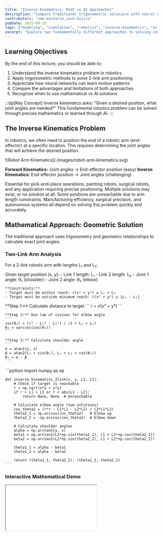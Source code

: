 ```yaml
---
title: "Inverse Kinematics: Math vs AI Approaches"
description: "Compare traditional trigonometric solutions with neural network approaches for robotic arm control and motion planning"
contributors: "sam-macharia,jack-kojiro"
pubDate: 2025-09-15
tags: ["modeling", "simulation", "robotics", "inverse-kinematics", "ai", "neural-networks"]
excerpt: "Explore two fundamentally different approaches to solving inverse kinematics: classical mathematical methods using trigonometry versus modern AI techniques using neural networks."
---
```



<UniversalContentContributors 
  contributors={frontmatter.contributors}
/>

## Learning Objectives

By the end of this lecture, you should be able to:

1. Understand the inverse kinematics problem in robotics
2. Apply trigonometric methods to solve 2-link arm positioning
3. Appreciate how neural networks can learn motion patterns
4. Compare the advantages and limitations of both approaches
5. Recognize when to use mathematical vs AI solutions

:::tip[Key Concept]
Inverse kinematics asks: "Given a desired position, what joint angles are needed?" This fundamental robotics problem can be solved through precise mathematics or learned through AI.
:::

## The Inverse Kinematics Problem

In robotics, we often need to position the end of a robotic arm (end-effector) at a specific location. This requires determining the joint angles that will achieve the desired position.

<div style={{ display: 'flex', justifyContent: 'center', width: '100%' }}>
![Robot Arm Kinematics](./images/robot-arm-kinematics.svg)
</div>

**Forward Kinematics:** Joint angles → End-effector position (easy)
**Inverse Kinematics:** End-effector position → Joint angles (challenging)

<CardGrid>
  <Card title="Why It Matters">
    Essential for pick-and-place operations, painting robots, surgical robots, and any application requiring precise positioning.
  </Card>
  <Card title="The Challenge">
    Multiple solutions may exist, or no solution at all. Some positions are unreachable due to arm length constraints.
  </Card>
  <Card title="Real-World Impact">
    Manufacturing efficiency, surgical precision, and autonomous systems all depend on solving this problem quickly and accurately.
  </Card>
</CardGrid>

## Mathematical Approach: Geometric Solution

The traditional approach uses trigonometry and geometric relationships to calculate exact joint angles.

### Two-Link Arm Analysis

For a 2-link robotic arm with lengths L₁ and L₂:

<Tabs>
  <TabItem label="Geometric Setup">
    Given target position (x, y):
    - Link 1 length: L₁
    - Link 2 length: L₂  
    - Joint 1 angle: θ₁ (shoulder)
    - Joint 2 angle: θ₂ (elbow)
    
    **Constraints:**
    - Target must be within reach: √(x² + y²) ≤ L₁ + L₂
    - Target must be outside minimum reach: √(x² + y²) ≥ |L₁ - L₂|
  </TabItem>
  <TabItem label="Mathematical Solution">
    **Step 1:** Calculate distance to target
    ```
    r = √(x² + y²)
    ```
    
    **Step 2:** Use law of cosines for elbow angle
    ```
    cos(θ₂) = (r² - L₁² - L₂²) / (2 × L₁ × L₂)
    θ₂ = ±arccos(cos(θ₂))
    ```
    
    **Step 3:** Calculate shoulder angle
    ```
    α = atan2(y, x)
    β = atan2(L₂ × sin(θ₂), L₁ + L₂ × cos(θ₂))
    θ₁ = α - β
    ```
  </TabItem>
  <TabItem label="Implementation">
    ```python
    import numpy as np
    
    def inverse_kinematics_2link(x, y, L1, L2):
        # Check if target is reachable
        r = np.sqrt(x*x + y*y)
        if r > L1 + L2 or r < abs(L1 - L2):
            return None, None  # Unreachable
        
        # Calculate elbow angle (two solutions)
        cos_theta2 = (r*r - L1*L1 - L2*L2) / (2*L1*L2)
        theta2_1 = np.arccos(cos_theta2)   # Elbow up
        theta2_2 = -np.arccos(cos_theta2)  # Elbow down
        
        # Calculate shoulder angles
        alpha = np.arctan2(y, x)
        beta1 = np.arctan2(L2*np.sin(theta2_1), L1 + L2*np.cos(theta2_1))
        beta2 = np.arctan2(L2*np.sin(theta2_2), L1 + L2*np.cos(theta2_2))
        
        theta1_1 = alpha - beta1
        theta1_2 = alpha - beta2
        
        return (theta1_1, theta2_1), (theta1_2, theta2_2)
    ```
  </TabItem>
</Tabs>

### Interactive Mathematical Demo

<div style={{ width: '100%', height: '1200px', marginBottom: '2rem' }}>
  <iframe 
    src="/education/modeling-and-simulation/components/math-inverse-kinematics.html" 
    style={{ width: '100%', height: '100%', border: 'none', borderRadius: '8px' }}
    title="Math Approach to Inverse Kinematics" 
  />
</div>

**Try this:** Manually set different target positions and observe how the mathematical solution instantly calculates the exact joint angles needed. Notice the two possible configurations (elbow up/down) for most positions.

## AI Approach: Neural Network Learning

Instead of deriving equations, we can train a neural network to learn the relationship between positions and joint angles from data.

### Neural Network Architecture

<Tabs>
  <TabItem label="Network Design">
    **Input Layer:** Target position (x, y)
    **Hidden Layers:** 2-3 layers with 16-32 neurons each
    **Output Layer:** Joint angles (θ₁, θ₂)
    **Activation:** ReLU for hidden layers, linear for output
    
    ```python
    import tensorflow as tf
    
    model = tf.keras.Sequential([
        tf.keras.layers.Dense(32, activation='relu', input_shape=(2,)),
        tf.keras.layers.Dense(32, activation='relu'),
        tf.keras.layers.Dense(16, activation='relu'),
        tf.keras.layers.Dense(2, activation='linear')  # θ₁, θ₂
    ])
    ```
  </TabItem>
  <TabItem label="Training Data">
    **Data Generation:**
    1. Generate random joint angles
    2. Calculate resulting end-effector positions (forward kinematics)
    3. Create (position → angles) training pairs
    
    ```python
    def generate_training_data(n_samples=10000):
        theta1 = np.random.uniform(-np.pi, np.pi, n_samples)
        theta2 = np.random.uniform(-np.pi, np.pi, n_samples)
        
        # Forward kinematics
        x = L1 * np.cos(theta1) + L2 * np.cos(theta1 + theta2)
        y = L1 * np.sin(theta1) + L2 * np.sin(theta1 + theta2)
        
        positions = np.column_stack([x, y])
        angles = np.column_stack([theta1, theta2])
        
        return positions, angles
    ```
  </TabItem>
  <TabItem label="Training Process">
    **Loss Function:** Mean squared error between predicted and actual angles
    **Optimization:** Adam optimizer with learning rate scheduling
    **Regularization:** Dropout and early stopping to prevent overfitting
    
    ```python
    model.compile(
        optimizer='adam',
        loss='mse',
        metrics=['mae']
    )
    
    history = model.fit(
        train_positions, train_angles,
        validation_data=(val_positions, val_angles),
        epochs=100,
        batch_size=32,
        callbacks=[
            tf.keras.callbacks.EarlyStopping(patience=10),
            tf.keras.callbacks.ReduceLROnPlateau(patience=5)
        ]
    )
    ```
  </TabItem>
</Tabs>

### Interactive AI Demo

<div style={{ width: '100%', height: '1200px', marginBottom: '2rem' }}>
  <iframe 
    src="/education/modeling-and-simulation/components/ai-inverse-kinematics.html" 
    style={{ width: '100%', height: '100%', border: 'none', borderRadius: '8px' }}
    title="AI Approach to Inverse Kinematics" 
  />
</div>

**Try this:** Manually set target positions and see how the neural network predicts joint angles. Notice how it learns smooth motion patterns and handles the workspace boundaries. The prediction may not be as precise as the mathematical solution but shows learned behavior.

## Comparing Both Approaches

<CardGrid>
  <Card title="Mathematical Approach" icon="document">
    **Advantages:**
    - Exact solutions when they exist
    - Instant computation
    - Predictable and interpretable
    - No training data required
    
    **Disadvantages:**
    - Complex for >2 joints
    - Doesn't handle constraints well
    - Multiple solutions require selection logic
    - Difficult for non-standard geometries
  </Card>
  <Card title="AI Approach" icon="star">
    **Advantages:**
    - Handles complex geometries
    - Can incorporate constraints naturally
    - Scales to many joints
    - Learns from demonstrations
    
    **Disadvantages:**
    - Requires training data
    - Approximate solutions
    - Black box behavior
    - Training time and computational overhead
  </Card>
</CardGrid>

### Performance Comparison

| Aspect | Mathematical | AI/Neural Network |
|--------|-------------|-------------------|
| **Accuracy** | Exact (when solvable) | Approximate (~1-5% error) |
| **Speed** | Microseconds | Milliseconds |
| **Complexity** | Exponential with joints | Linear with network size |
| **Flexibility** | Rigid, geometry-specific | Adaptable to any configuration |
| **Interpretability** | Fully interpretable | Black box |
| **Training** | None required | Hours to days |

## Real-World Applications

### When to Use Mathematical Approaches

- **Precision manufacturing:** CNC machines, 3D printers
- **Simple robots:** 2-3 DOF arms where exact solutions exist
- **Real-time control:** High-frequency control loops
- **Safety-critical systems:** Medical robots, automotive systems

### When to Use AI Approaches

- **Complex robots:** 6+ DOF industrial arms
- **Obstacle avoidance:** Path planning with environmental constraints
- **Human-robot interaction:** Learning from demonstration
- **Non-standard geometries:** Soft robots, cable-driven systems

## Practical Example: Pick and Place Robot

<Card title="Industrial Application" icon="open-book">

A pick-and-place robot needs to move objects from position A(0.3, 0.2) to position B(0.5, 0.4) meters. The robot has two links: L₁ = 0.3m, L₂ = 0.25m.

Calculate the joint angles for both positions using the mathematical approach.

</Card>

<details>
<summary>Solution</summary>

**Position A (0.3, 0.2):**

Distance: r = √(0.3² + 0.2²) = √(0.09 + 0.04) = 0.36m

Check reachability: 0.05m ≤ 0.36m ≤ 0.55m ✓

Elbow angle:
cos(θ₂) = (0.36² - 0.3² - 0.25²) / (2 × 0.3 × 0.25) = -0.277
θ₂ = ±arccos(-0.277) = ±106.1°

For elbow up (θ₂ = 106.1°):
α = arctan2(0.2, 0.3) = 33.7°
β = arctan2(0.25×sin(106.1°), 0.3 + 0.25×cos(106.1°)) = 82.4°
θ₁ = 33.7° - 82.4° = -48.7°

**Position B (0.5, 0.4):**

Distance: r = √(0.5² + 0.4²) = √(0.25 + 0.16) = 0.64m

This exceeds maximum reach (0.55m), so position B is unreachable!

**Solution:** Robot needs to be repositioned or a longer arm is required.
</details>

## Assignment: Hybrid Approach

<Card title="Advanced Challenge" icon="pencil">

Implement a hybrid system that:

1. Uses mathematical IK when exact solutions exist
2. Falls back to neural network for complex constraints
3. Compare accuracy and speed for 100 random target positions
4. Identify scenarios where each approach excels

**Bonus:** Add obstacle avoidance to the AI approach by including obstacle positions in the input data during training.

</Card>

## Key Takeaways

- **Mathematical IK** provides exact, fast solutions for simple geometries
- **AI approaches** excel with complex robots and learned behaviors  
- **Hybrid systems** can combine the best of both approaches
- **Problem complexity** determines which method is most appropriate
- **Real-world robotics** often requires both approaches for different situations

The future of robotics lies in intelligently combining precise mathematical foundations with adaptive AI capabilities.

## Next Steps

With these fundamentals, you can explore:
- **Multi-DOF robots:** 6+ joint industrial manipulators
- **Redundancy resolution:** Choosing optimal solutions when multiple exist
- **Real-time planning:** Motion planning with dynamic obstacles
- **Learning from demonstration:** Teaching robots through human examples

<ModelingSimulationComments />
<TawkWidget />
<Copyright />